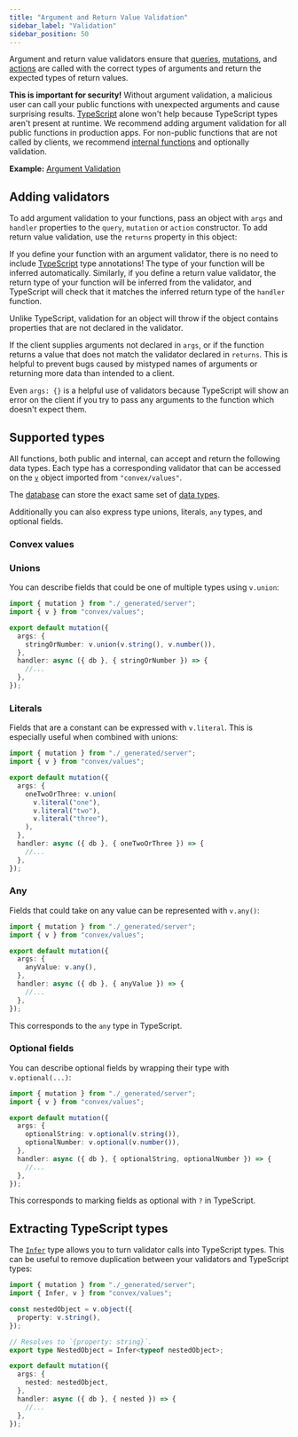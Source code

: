 ```yaml
---
title: "Argument and Return Value Validation"
sidebar_label: "Validation"
sidebar_position: 50
---
```




Argument and return value validators ensure that
[queries](./query-functions.mdx), [mutations](./mutation-functions.mdx), and
[actions](./actions.mdx) are called with the correct types of arguments and
return the expected types of return values.

**This is important for security!** Without argument validation, a malicious
user can call your public functions with unexpected arguments and cause
surprising results. [TypeScript](/production/best-practices/typescript) alone
won't help because TypeScript types aren't present at runtime. We recommend
adding argument validation for all public functions in production apps. For
non-public functions that are not called by clients, we recommend
[internal functions](/docs/functions/internal-functions.mdx) and optionally
validation.

**Example:**
[Argument Validation](https://github.com/get-convex/convex-demos/tree/main/args-validation)

## Adding validators

To add argument validation to your functions, pass an object with `args` and
`handler` properties to the `query`, `mutation` or `action` constructor. To add
return value validation, use the `returns` property in this object:

<TSAndJSSnippet
  title="convex/message.ts"
  sourceTS={messagesTS}
  sourceJS={messagesTS}
  snippet="mutation"
/>

If you define your function with an argument validator, there is no need to
include [TypeScript](/docs/production/best-practices/typescript.mdx) type
annotations! The type of your function will be inferred automatically.
Similarly, if you define a return value validator, the return type of your
function will be inferred from the validator, and TypeScript will check that it
matches the inferred return type of the `handler` function.

Unlike TypeScript, validation for an object will throw if the object contains
properties that are not declared in the validator.

If the client supplies arguments not declared in `args`, or if the function
returns a value that does not match the validator declared in `returns`. This is
helpful to prevent bugs caused by mistyped names of arguments or returning more
data than intended to a client.

Even `args: {}` is a helpful use of validators because TypeScript will show an
error on the client if you try to pass any arguments to the function which
doesn't expect them.

## Supported types

All functions, both public and internal, can accept and return the following
data types. Each type has a corresponding validator that can be accessed on the
[`v`](/api/modules/values#v) object imported from `"convex/values"`.

The [database](/docs/database.mdx) can store the exact same set of
[data types](/docs/database/types.md).

Additionally you can also express type unions, literals, `any` types, and
optional fields.

### Convex values

<ConvexValues />

### Unions

You can describe fields that could be one of multiple types using `v.union`:

```typescript
import { mutation } from "./_generated/server";
import { v } from "convex/values";

export default mutation({
  args: {
    stringOrNumber: v.union(v.string(), v.number()),
  },
  handler: async ({ db }, { stringOrNumber }) => {
    //...
  },
});
```

### Literals

Fields that are a constant can be expressed with `v.literal`. This is especially
useful when combined with unions:

```typescript
import { mutation } from "./_generated/server";
import { v } from "convex/values";

export default mutation({
  args: {
    oneTwoOrThree: v.union(
      v.literal("one"),
      v.literal("two"),
      v.literal("three"),
    ),
  },
  handler: async ({ db }, { oneTwoOrThree }) => {
    //...
  },
});
```

### Any

Fields that could take on any value can be represented with `v.any()`:

```typescript
import { mutation } from "./_generated/server";
import { v } from "convex/values";

export default mutation({
  args: {
    anyValue: v.any(),
  },
  handler: async ({ db }, { anyValue }) => {
    //...
  },
});
```

This corresponds to the `any` type in TypeScript.

### Optional fields

You can describe optional fields by wrapping their type with `v.optional(...)`:

```typescript
import { mutation } from "./_generated/server";
import { v } from "convex/values";

export default mutation({
  args: {
    optionalString: v.optional(v.string()),
    optionalNumber: v.optional(v.number()),
  },
  handler: async ({ db }, { optionalString, optionalNumber }) => {
    //...
  },
});
```

This corresponds to marking fields as optional with `?` in TypeScript.

## Extracting TypeScript types

The [`Infer`](/api/modules/values#infer) type allows you to turn validator calls
into TypeScript types. This can be useful to remove duplication between your
validators and TypeScript types:

```ts
import { mutation } from "./_generated/server";
import { Infer, v } from "convex/values";

const nestedObject = v.object({
  property: v.string(),
});

// Resolves to `{property: string}`.
export type NestedObject = Infer<typeof nestedObject>;

export default mutation({
  args: {
    nested: nestedObject,
  },
  handler: async ({ db }, { nested }) => {
    //...
  },
});
```
